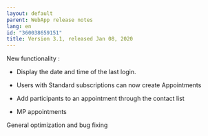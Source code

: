 ```yaml
---
layout: default
parent: WebApp release notes
lang: en
id: "360038659151"
title: Version 3.1, released Jan 08, 2020
---
```

New functionality :
- Display the date and time of the last login.

- Users with Standard subscriptions can now create Appointments

- Add participants to an appointment through the contact list

- MP appointments

General optimization and bug fixing


